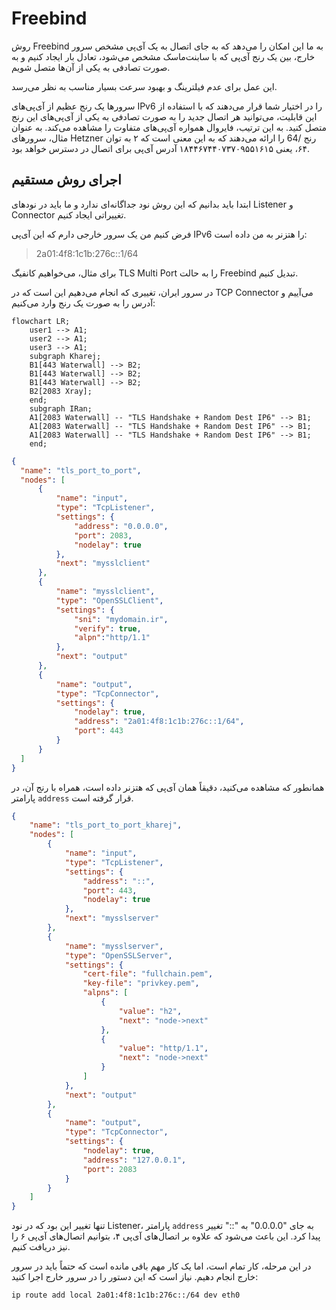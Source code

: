 # Freebind

روش Freebind به ما این امکان را می‌دهد که به جای اتصال به یک آی‌پی مشخص سرور خارج، بین یک رنج آی‌پی که با سابنت‌ماسک مشخص می‌شود، تعادل بار ایجاد کنیم و به صورت تصادفی به یکی از آن‌ها متصل شویم.

این عمل برای عدم فیلترینگ و بهبود سرعت بسیار مناسب به نظر می‌رسد.

سرورها یک رنج عظیم از آی‌پی‌های IPv6 را در اختیار شما قرار می‌دهند که با استفاده از این قابلیت، می‌توانید هر اتصال جدید را به صورت تصادفی به یکی از آی‌پی‌های این رنج متصل کنید. به این ترتیب، فایروال همواره آی‌پی‌های متفاوت را مشاهده می‌کند. به عنوان مثال، سرورهای Hetzner رنج /64 را ارائه می‌دهند که به این معنی است که ۲ به توان ۶۴، یعنی ۱۸۴۴۶۷۴۴۰۷۳۷۰۹۵۵۱۶۱۵ آدرس آی‌پی برای اتصال در دسترس خواهد بود.

## اجرای روش مستقیم

ابتدا باید بدانیم که این روش نود جداگانه‌ای ندارد و ما باید در نودهای Listener و Connector تغییراتی ایجاد کنیم.

فرض کنیم من یک سرور خارجی دارم که این آی‌پی IPv6 را هتزنر به من داده است:

> 2a01:4f8:1c1b:276c::1/64

برای مثال، می‌خواهیم کانفیگ TLS Multi Port را به حالت Freebind تبدیل کنیم.

در سرور ایران، تغییری که انجام می‌دهیم این است که در TCP Connector می‌آییم و آدرس را به صورت یک رنج وارد می‌کنیم:

```mermaid
flowchart LR;
    user1 --> A1;
    user2 --> A1;
    user3 --> A1;
    subgraph Kharej;
    B1[443 Waterwall] --> B2;
    B1[443 Waterwall] --> B2;
    B1[443 Waterwall] --> B2;
    B2[2083 Xray];
    end;
    subgraph IRan;
    A1[2083 Waterwall] -- "TLS Handshake + Random Dest IP6" --> B1;
    A1[2083 Waterwall] -- "TLS Handshake + Random Dest IP6" --> B1;
    A1[2083 Waterwall] -- "TLS Handshake + Random Dest IP6" --> B1;
    end;
  ```



  ```json title="سرور ایران"
  {
    "name": "tls_port_to_port",
    "nodes": [
        {
            "name": "input",
            "type": "TcpListener",
            "settings": {
                "address": "0.0.0.0",
                "port": 2083,
                "nodelay": true
            },
            "next": "mysslclient"
        },
        {
            "name": "mysslclient",
            "type": "OpenSSLClient",
            "settings": {
                "sni": "mydomain.ir",
                "verify": true,
                "alpn":"http/1.1"
            },
            "next": "output"
        },
        {
            "name": "output",
            "type": "TcpConnector",
            "settings": {
                "nodelay": true,
                "address": "2a01:4f8:1c1b:276c::1/64",
                "port": 443
            }
        }
    ]
}
```
همانطور که مشاهده می‌کنید، دقیقاً همان آی‌پی که هتزنر داده است، همراه با رنج آن، در پارامتر `address` قرار گرفته است.




```json title="سرور خارج"
{
    "name": "tls_port_to_port_kharej",
    "nodes": [
        {
            "name": "input",
            "type": "TcpListener",
            "settings": {
                "address": "::",
                "port": 443,
                "nodelay": true
            },
            "next": "mysslserver"
        },
        {
            "name": "mysslserver",
            "type": "OpenSSLServer",
            "settings": {
                "cert-file": "fullchain.pem",
                "key-file": "privkey.pem",
                "alpns": [
                    {
                        "value": "h2",
                        "next": "node->next"
                    },
                    {
                        "value": "http/1.1",
                        "next": "node->next"
                    }
                ]
            },
            "next": "output"  
        },
        {
            "name": "output",
            "type": "TcpConnector",
            "settings": {
                "nodelay": true,
                "address": "127.0.0.1",
                "port": 2083
            }
        }
    ]
}
```

تنها تغییر این بود که در نود Listener، پارامتر `address` به جای "0.0.0.0" به "::" تغییر پیدا کرد. این باعث می‌شود که علاوه بر اتصال‌های آی‌پی ۴، بتوانیم اتصال‌های آی‌پی ۶ را نیز دریافت کنیم.

در این مرحله، کار تمام است، اما یک کار مهم باقی مانده است که حتماً باید در سرور خارج انجام دهیم. نیاز است که این دستور را در سرور خارج اجرا کنید:

```bash 
ip route add local 2a01:4f8:1c1b:276c::/64 dev eth0
```
